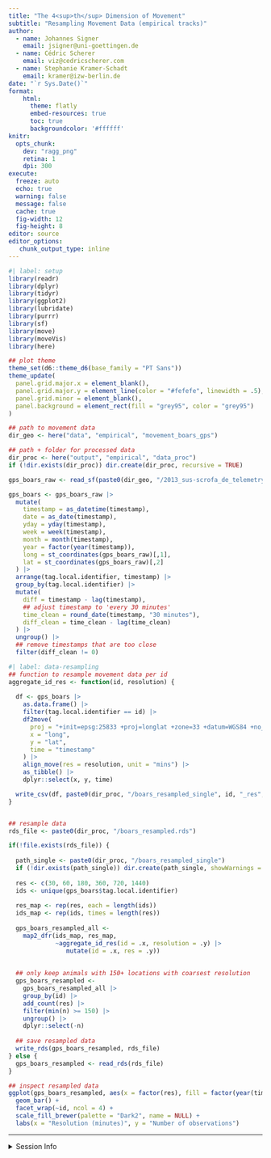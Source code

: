 ```yaml
---
title: "The 4<sup>th</sup> Dimension of Movement"
subtitle: "Resampling Movement Data (empirical tracks)"
author:
  - name: Johannes Signer
    email: jsigner@uni-goettingen.de
  - name: Cédric Scherer
    email: viz@cedricscherer.com
  - name: Stephanie Kramer-Schadt
    email: kramer@izw-berlin.de
date: "`r Sys.Date()`"
format:
    html: 
      theme: flatly
      embed-resources: true
      toc: true
      backgroundcolor: '#ffffff'
knitr:
  opts_chunk:    
    dev: "ragg_png"
    retina: 1
    dpi: 300
execute:
  freeze: auto
  echo: true
  warning: false
  message: false
  cache: true
  fig-width: 12
  fig-height: 8
editor: source
editor_options:
   chunk_output_type: inline
---
```


```r
#| label: setup
library(readr) 
library(dplyr) 
library(tidyr) 
library(ggplot2)
library(lubridate)
library(purrr)
library(sf) 
library(move)
library(moveVis)
library(here)

## plot theme
theme_set(d6::theme_d6(base_family = "PT Sans"))
theme_update(
  panel.grid.major.x = element_blank(),
  panel.grid.major.y = element_line(color = "#fefefe", linewidth = .5),
  panel.grid.minor = element_blank(),
  panel.background = element_rect(fill = "grey95", color = "grey95")
)

## path to movement data
dir_geo <- here("data", "empirical", "movement_boars_gps")

## path + folder for processed data
dir_proc <- here("output", "empirical", "data_proc")
if (!dir.exists(dir_proc)) dir.create(dir_proc, recursive = TRUE)
```


```r
gps_boars_raw <- read_sf(paste0(dir_geo, "/2013_sus-scrofa_de_telemetry_stillfried.gpkg"))

gps_boars <- gps_boars_raw |> 
  mutate(
    timestamp = as_datetime(timestamp),
    date = as_date(timestamp),
    yday = yday(timestamp),
    week = week(timestamp),
    month = month(timestamp),
    year = factor(year(timestamp)),
    long = st_coordinates(gps_boars_raw)[,1],
    lat = st_coordinates(gps_boars_raw)[,2]
  ) |> 
  arrange(tag.local.identifier, timestamp) |>
  group_by(tag.local.identifier) |> 
  mutate(
    diff = timestamp - lag(timestamp),
    ## adjust timestamp to 'every 30 minutes'
    time_clean = round_date(timestamp, "30 minutes"),
    diff_clean = time_clean - lag(time_clean)
  ) |> 
  ungroup() |> 
  ## remove timestamps that are too close
  filter(diff_clean != 0) 
```

```r
#| label: data-resampling
## function to resample movement data per id
aggregate_id_res <- function(id, resolution) {
  
  df <- gps_boars |> 
    as.data.frame() |> 
    filter(tag.local.identifier == id) |> 
    df2move(
      proj = "+init=epsg:25833 +proj=longlat +zone=33 +datum=WGS84 +no_defs +ellps=WGS84 +towgs84=0,0,0", 
      x = "long", 
      y = "lat", 
      time = "timestamp"
    ) |> 
    align_move(res = resolution, unit = "mins") |> 
    as_tibble() |> 
    dplyr::select(x, y, time)

  write_csv(df, paste0(dir_proc, "/boars_resampled_single", id, "_res", resolution, ".csv"))
}


## resample data
rds_file <- paste0(dir_proc, "/boars_resampled.rds")

if(!file.exists(rds_file)) {
  
  path_single <- paste0(dir_proc, "/boars_resampled_single")
  if (!dir.exists(path_single)) dir.create(path_single, showWarnings = TRUE, recursive = TRUE)
  
  res <- c(30, 60, 180, 360, 720, 1440)
  ids <- unique(gps_boars$tag.local.identifier)
  
  res_map <- rep(res, each = length(ids))
  ids_map <- rep(ids, times = length(res))
  
  gps_boars_resampled_all <- 
    map2_dfr(ids_map, res_map, 
             ~aggregate_id_res(id = .x, resolution = .y) |> 
                mutate(id = .x, res = .y))
  
  
  ## only keep animals with 150+ locations with coarsest resolution
  gps_boars_resampled <-
    gps_boars_resampled_all |> 
    group_by(id) |> 
    add_count(res) |> 
    filter(min(n) >= 150) |> 
    ungroup() |> 
    dplyr::select(-n)
  
  ## save resampled data
  write_rds(gps_boars_resampled, rds_file)
} else {
  gps_boars_resampled <- read_rds(rds_file)
}

## inspect resampled data
ggplot(gps_boars_resampled, aes(x = factor(res), fill = factor(year(time)))) +
  geom_bar() +
  facet_wrap(~id, ncol = 4) +
  scale_fill_brewer(palette = "Dark2", name = NULL) +
  labs(x = "Resolution (minutes)", y = "Number of observations")
```

***

<details><summary>Session Info</summary>

```r
git2r::repository()
devtools::session_info()
```

</details>

